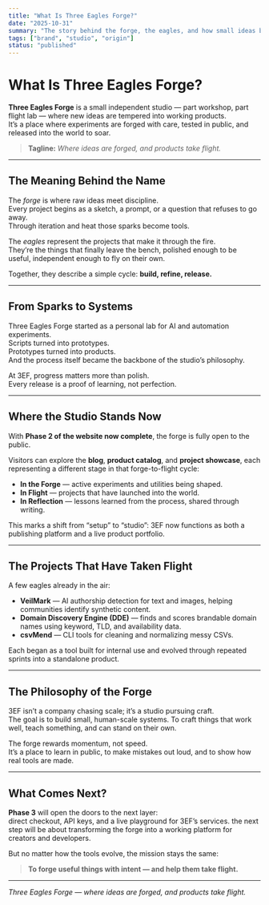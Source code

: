 ```yaml
---
title: "What Is Three Eagles Forge?"
date: "2025-10-31"
summary: "The story behind the forge, the eagles, and how small ideas become real products."
tags: ["brand", "studio", "origin"]
status: "published"
---
```


# What Is Three Eagles Forge?

**Three Eagles Forge** is a small independent studio — part workshop, part flight lab — where new ideas are tempered into working products.  
It’s a place where experiments are forged with care, tested in public, and released into the world to soar.

> **Tagline:** *Where ideas are forged, and products take flight.*

---

## The Meaning Behind the Name

The *forge* is where raw ideas meet discipline.  
Every project begins as a sketch, a prompt, or a question that refuses to go away.  
Through iteration and heat those sparks become tools.

The *eagles* represent the projects that make it through the fire.  
They’re the things that finally leave the bench, polished enough to be useful, independent enough to fly on their own.

Together, they describe a simple cycle: **build, refine, release.**

---

## From Sparks to Systems

Three Eagles Forge started as a personal lab for AI and automation experiments.  
Scripts turned into prototypes.  
Prototypes turned into products.  
And the process itself became the backbone of the studio’s philosophy. 

At 3EF, progress matters more than polish.  
Every release is a proof of learning, not perfection.

---

## Where the Studio Stands Now

With **Phase 2 of the website now complete**, the forge is fully open to the public.

Visitors can explore the **blog**, **product catalog**, and **project showcase**, each representing a different stage in that forge-to-flight cycle:
- **In the Forge** — active experiments and utilities being shaped.  
- **In Flight** — projects that have launched into the world.  
- **In Reflection** — lessons learned from the process, shared through writing.

This marks a shift from “setup” to “studio”: 3EF now functions as both a publishing platform and a live product portfolio.

---

## The Projects That Have Taken Flight

A few eagles already in the air:
- **VeilMark** — AI authorship detection for text and images, helping communities identify synthetic content.  
- **Domain Discovery Engine (DDE)** — finds and scores brandable domain names using keyword, TLD, and availability data.  
- **csvMend** — CLI tools for cleaning and normalizing messy CSVs.

Each began as a tool built for internal use and evolved through repeated sprints into a standalone product.

---

## The Philosophy of the Forge

3EF isn’t a company chasing scale; it’s a studio pursuing craft.  
The goal is to build small, human-scale systems. To craft things that work well, teach something, and can stand on their own.

The forge rewards momentum, not speed.  
It’s a place to learn in public, to make mistakes out loud, and to show how real tools are made.

---

## What Comes Next?

**Phase 3** will open the doors to the next layer:  
direct checkout, API keys, and a live playground for 3EF’s services. the next step will be about transforming the forge into a working platform for creators and developers.

But no matter how the tools evolve, the mission stays the same:

> **To forge useful things with intent — and help them take flight.**

---

*Three Eagles Forge — where ideas are forged, and products take flight.*
